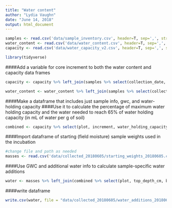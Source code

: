```yaml
---
title: "Water content"
author: "Lydia Vaughn"
date: "June 14, 2018"
output: html_document
---
```


```r
samples <- read.csv('data/sample_inventory.csv', header=T, sep=',', stringsAsFactors=F)
water_content <- read.csv('data/water_content.csv', header=T, sep=',', stringsAsFactors=F)
capacity <- read.csv('data/water_capacity_v2.csv', header=T, sep=',', stringsAsFactors=F)
```

```r
library(tidyverse)
```

####Add a variable for core increment to both the water content and capacity data frames
```r
capacity <- capacity %>% left_join(samples %>% select(collection_date, plot, top_depth_cm, bottom_depth_cm, increment)) 

water_content <- water_content %>% left_join(samples %>% select(collection_date, plot, top_depth_cm, bottom_depth_cm, increment)) 
```

####Make a dataframe that includes just sample info, gwc, and water-holding capacity
####Use it to calculate the percentage of maximum water holding capacity and the water needed to reach 65% of water holding capacity (in mL of water per g of soil)
```r
combined <- capacity %>% select(plot, increment, water_holding_capacity_percent_dryweight) %>% full_join(water_content %>% select(collection_date, plot, top_depth_cm, bottom_depth_cm, increment, gwc_drysoil)) %>% mutate(percent_whc = gwc_drysoil / water_holding_capacity_percent_dryweight * 100, add_water_mL_g = (0.65 * water_holding_capacity_percent_dryweight - gwc_drysoil) / 100)
```

####Import dataframe of starting (field moisture) sample weights used in the incubation
```r
#change file and path as needed
masses <- read.csv('data/collected_20180605/starting_weights_20180605.csv', header=T, sep=',', stringsAsFactors=F)
```

####Use GWC and additional water info to calculate sample-specific water additions
```r
water <- masses %>% left_join(combined %>% select(plot, top_depth_cm, bottom_depth_cm, collection_date, gwc_drysoil, percent_whc, add_water_mL_g)) %>% mutate(drysoil_g = wetsoil_g / (gwc_drysoil / 100 + 1), add_water_mL = add_water_mL_g * drysoil_g) %>% select(ID, drysoil_g, gwc_drysoil, percent_whc, add_water_mL)
```

####write dataframe
```r
write.csv(water, file = "data/collected_20180605/water_additions_20180605.csv") 

```

